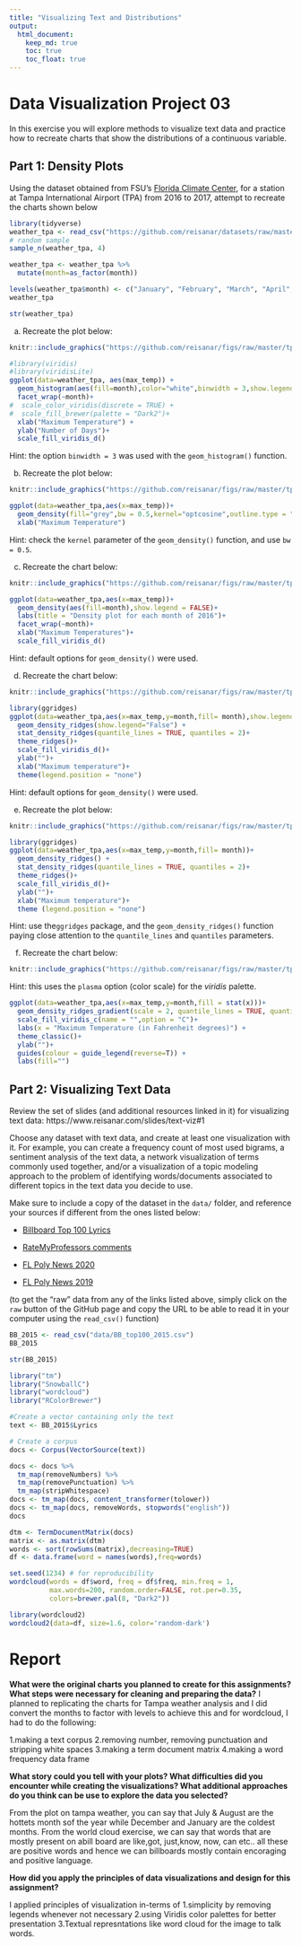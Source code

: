 ```yaml
---
title: "Visualizing Text and Distributions"
output: 
  html_document:
    keep_md: true
    toc: true
    toc_float: true
---
```


# Data Visualization Project 03


In this exercise you will explore methods to visualize text data and practice how to recreate charts that show the distributions of a continuous variable. 


## Part 1: Density Plots

Using the dataset obtained from FSU's [Florida Climate Center](https://climatecenter.fsu.edu/climate-data-access-tools/downloadable-data), for a station at Tampa International Airport (TPA) from 2016 to 2017, attempt to recreate the charts shown below

```r
library(tidyverse)
weather_tpa <- read_csv("https://github.com/reisanar/datasets/raw/master/tpa_weather_16_17.csv")
# random sample 
sample_n(weather_tpa, 4)
```

```r
weather_tpa <- weather_tpa %>%
  mutate(month=as_factor(month)) 

levels(weather_tpa$month) <- c("January", "February", "March", "April", "May", "June", "July", "August", "September", "October", "November", "December")
weather_tpa
```
```r
str(weather_tpa)
```

(a) Recreate the plot below:

```r
knitr::include_graphics("https://github.com/reisanar/figs/raw/master/tpa_max_temps_facet.png")
```


```r
#library(viridis)
#library(viridisLite)
ggplot(data=weather_tpa, aes(max_temp)) + 
  geom_histogram(aes(fill=month),color="white",binwidth = 3,show.legend = FALSE)+
  facet_wrap(~month)+
#  scale_color_viridis(discrete = TRUE) +
#  scale_fill_brewer(palette = "Dark2")+
  xlab("Maximum Temperature") +
  ylab("Number of Days")+
  scale_fill_viridis_d()

```

Hint: the option `binwidth = 3` was used with the `geom_histogram()` function.

(b) Recreate the plot below:

```r
knitr::include_graphics("https://github.com/reisanar/figs/raw/master/tpa_max_temps_density.png")
```
```r
ggplot(data=weather_tpa,aes(x=max_temp))+
  geom_density(fill="grey",bw = 0.5,kernel="optcosine",outline.type = "upper")+
  xlab("Maximum Temperature")
```


Hint: check the `kernel` parameter of the `geom_density()` function, and use `bw = 0.5`.

(c) Recreate the chart below:

```r
knitr::include_graphics("https://github.com/reisanar/figs/raw/master/tpa_max_temps_density_facet.png")
```


```r
ggplot(data=weather_tpa,aes(x=max_temp))+
  geom_density(aes(fill=month),show.legend = FALSE)+
  labs(title = "Density plot for each month of 2016")+
  facet_wrap(~month)+
  xlab("Maximum Temperatures")+
  scale_fill_viridis_d()
```

Hint: default options for `geom_density()` were used. 

(d) Recreate the chart below:

```r
knitr::include_graphics("https://github.com/reisanar/figs/raw/master/tpa_max_temps_ridges.png")

```

```r
library(ggridges)
ggplot(data=weather_tpa,aes(x=max_temp,y=month,fill= month),show.legend="False")+
  geom_density_ridges(show.legend="False") +
  stat_density_ridges(quantile_lines = TRUE, quantiles = 2)+
  theme_ridges()+
  scale_fill_viridis_d()+
  ylab("")+
  xlab("Maximum temperature")+
  theme(legend.position = "none")
```

Hint: default options for `geom_density()` were used. 

(e) Recreate the plot below:

```r
knitr::include_graphics("https://github.com/reisanar/figs/raw/master/tpa_max_temps_ridges.png")
```

```r
library(ggridges)
ggplot(data=weather_tpa,aes(x=max_temp,y=month,fill= month))+
  geom_density_ridges() +
  stat_density_ridges(quantile_lines = TRUE, quantiles = 2)+
  theme_ridges()+
  scale_fill_viridis_d()+
  ylab("")+
  xlab("Maximum temperature")+
  theme (legend.position = "none")
```

Hint: use the`ggridges` package, and the `geom_density_ridges()` function paying close attention to the `quantile_lines` and `quantiles` parameters.

(f) Recreate the chart below:

```r
knitr::include_graphics("https://github.com/reisanar/figs/raw/master/tpa_max_temps_ridges_plasma.png")
```


Hint: this uses the `plasma` option (color scale) for the _viridis_ palette.
```r
ggplot(data=weather_tpa,aes(x=max_temp,y=month,fill = stat(x)))+
  geom_density_ridges_gradient(scale = 2, quantile_lines = TRUE, quantiles = 2)+
  scale_fill_viridis_c(name = "",option = "C")+
  labs(x = "Maximum Temperature (in Fahrenheit degrees)") +
  theme_classic()+
  ylab("")+
  guides(colour = guide_legend(reverse=T)) +
  labs(fill="")
```




## Part 2: Visualizing Text Data

Review the set of slides (and additional resources linked in it) for visualizing text data: https://www.reisanar.com/slides/text-viz#1

Choose any dataset with text data, and create at least one visualization with it. For example, you can create a frequency count of most used bigrams, a sentiment analysis of the text data, a network visualization of terms commonly used together, and/or a visualization of a topic modeling approach to the problem of identifying words/documents associated to different topics in the text data you decide to use. 

Make sure to include a copy of the dataset in the `data/` folder, and reference your sources if different from the ones listed below:

- [Billboard Top 100 Lyrics](https://github.com/reisanar/datasets/blob/master/BB_top100_2015.csv)

- [RateMyProfessors comments](https://github.com/reisanar/datasets/blob/master/rmp_wit_comments.csv)

- [FL Poly News 2020](https://github.com/reisanar/datasets/blob/master/poly_news_FL20.csv)

- [FL Poly News 2019](https://github.com/reisanar/datasets/blob/master/poly_news_FL19.csv)

(to get the "raw" data from any of the links listed above, simply click on the `raw` button of the GitHub page and copy the URL to be able to read it in your computer using the `read_csv()` function)


```r

BB_2015 <- read_csv("data/BB_top100_2015.csv")
BB_2015
```


```r
str(BB_2015)
```


```r
library("tm")
library("SnowballC")
library("wordcloud")
library("RColorBrewer")
```

```r
#Create a vector containing only the text
text <- BB_2015$Lyrics
```

```r
# Create a corpus  
docs <- Corpus(VectorSource(text))
```


```r
docs <- docs %>%
  tm_map(removeNumbers) %>%
  tm_map(removePunctuation) %>%
  tm_map(stripWhitespace)
docs <- tm_map(docs, content_transformer(tolower))
docs <- tm_map(docs, removeWords, stopwords("english"))
docs
```

```r
dtm <- TermDocumentMatrix(docs) 
matrix <- as.matrix(dtm) 
words <- sort(rowSums(matrix),decreasing=TRUE) 
df <- data.frame(word = names(words),freq=words)
```

```r
set.seed(1234) # for reproducibility 
wordcloud(words = df$word, freq = df$freq, min.freq = 1,
          max.words=200, random.order=FALSE, rot.per=0.35,
          colors=brewer.pal(8, "Dark2"))
```

```r
library(wordcloud2)
wordcloud2(data=df, size=1.6, color='random-dark')
```


# Report

__What were the original charts you planned to create for this assignments? What steps were necessary for cleaning and preparing the data?__
I planned to replicating the charts for Tampa weather analysis and I did convert the months to factor with levels to achieve this and for wordcloud, I had to do the following:

1.making a text corpus
2.removing number, removing punctuation and stripping white spaces
3.making a term document matrix
4.making a word frequency data frame


__What story could you tell with your plots? What difficulties did you encounter while creating the visualizations? What additional approaches do you think can be use to explore the data you selected?__

From the plot on tampa weather, you can say that July & August are the hottets month sof the year while December and January are the coldest months.
From the world cloud exercise, we can say that words that are mostly present on abill board are like,got, just,know, now, can etc.. all these are positive words and hence we can billboards mostly contain encoraging and positive language.

__How did you apply the principles of data visualizations and design for this assignment?__

I applied principles of visualization in-terms of 
1.simplicity by removing legends whenever not necessary
2.using Viridis color palettes for better presentation
3.Textual represntations like word cloud for the image to talk words.


